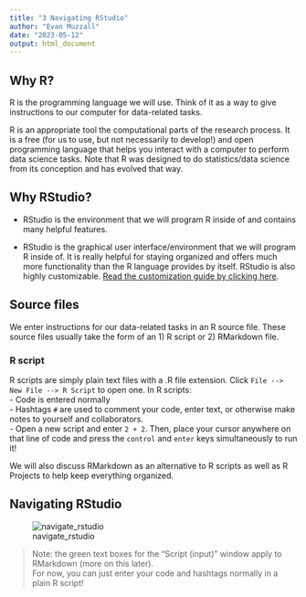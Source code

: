 ```yaml
---
title: "3 Navigating RStudio"
author: "Evan Muzzall"
date: "2023-05-12"
output: html_document
---
```


## Why R?

R is the programming language we will use. Think of it as a way to give instructions to our computer for data-related tasks. 

R is an appropriate tool the computational parts of the research process. It is a free (for us to use, but not necessarily to develop!) and open programming language that helps you interact with a computer to perform data science tasks. Note that R was designed to do statistics/data science from its conception and has evolved that way. 

## Why RStudio?

* RStudio is the environment that we will program R inside of and contains many helpful features.  

* RStudio is the graphical user interface/environment that we will program R inside of. It is really helpful for staying organized and offers much more functionality than the R language provides by itself. RStudio is also highly customizable. [Read the customization guide by clicking here](https://support.rstudio.com/hc/en-us/articles/200549016-Customizing-the-RStudio-IDE).


## Source files

We enter instructions for our data-related tasks in an R source file. These source files usually take the form of an 1) R script or 2) RMarkdown file. 

### R script

R scripts are simply plain text files with a .R file extension. Click `File --> New File --> R Script` to open one. In R scripts:  
- Code is entered normally  
- Hashtags `#` are used to comment your code, enter text, or otherwise make notes to yourself and collaborators.  
- Open a new script and enter `2 + 2`. Then, place your cursor anywhere on that line of code and press the `control` and `enter` keys simultaneously to run it!  

We will also discuss RMarkdown as an alternative to R scripts as well as R Projects to help keep everything organized. 

## Navigating RStudio

![navigate_rstudio](img/navigate_rstudio.png)

> Note: the green text boxes for the "Script (input)" window apply to RMarkdown (more on this later).  
> For now, you can just enter your code and hashtags normally in a plain R script!